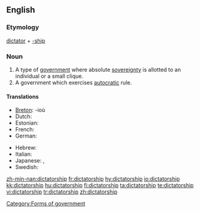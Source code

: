 ==English==
===Etymology===
[[dictator]] + [[-ship]]

===Noun===
{{wikipedia}}
{{en-noun}}

# A type of [[government]] where absolute [[sovereignty]] is allotted to an individual or a small clique.
# A government which exercises [[autocracy|autocratic]] rule.

====Translations====
{{trans-top|a government led by a dictator}}
* [[Breton]]: {{t|br|diktatouriezh|f}} -ioù {{p}}
* Dutch: {{t|nl|dictatuur|f}}
* Estonian: {{t|et|diktatuur}}
* French: {{t|fr|dictature|f}}
* German: {{t|de|Diktatur|f}}
{{trans-mid}}
* Hebrew: {{t|he|דיקטטורה|f|tr=diqt'at'ura}}
* Italian: {{t|it|dittatura|f}}
* Japanese: {{t|ja|独裁政治|tr=dokusaiseiji|sc=Jpan}}, {{t|ja|独裁|tr=dokusai|sc=Jpan}}
* Swedish: {{t|sv|diktatur|c}}
{{trans-bottom}}

[[Category:Forms of government]]

[[zh-min-nan:dictatorship]]
[[fr:dictatorship]]
[[hy:dictatorship]]
[[io:dictatorship]]
[[kk:dictatorship]]
[[hu:dictatorship]]
[[fi:dictatorship]]
[[ta:dictatorship]]
[[te:dictatorship]]
[[vi:dictatorship]]
[[tr:dictatorship]]
[[zh:dictatorship]]